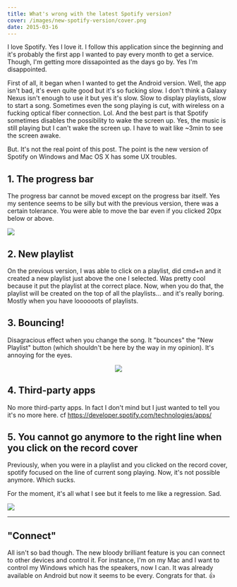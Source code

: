 ```yaml
---
title: What's wrong with the latest Spotify version?
cover: /images/new-spotify-version/cover.png
date: 2015-03-16
---
```



I love Spotify. Yes I love it. I follow this application since the beginning and it's probably the first app I wanted to pay every month to get a service. Though, I'm getting more dissapointed as the days go by. Yes I'm disappointed.

First of all, it began when I wanted to get the Android version. Well, the app isn't bad, it's even quite good but it's so fucking slow. I don't think a Galaxy Nexus isn't enough to use it but yes it's slow. Slow to display playlists, slow to start a song. Sometimes even the song playing is cut, with wireless on a fucking optical fiber connection. Lol. And the best part is that Spotify sometimes disables the possibility to wake the screen up. Yes, the music is still playing but I can't wake the screen up. I have to wait like ~3min to see the screen awake.

But. It's not the real point of this post. The point is the new version of Spotify on Windows and Mac OS X has some UX troubles.

## 1. The progress bar

The progress bar cannot be moved except on the progress bar itself. Yes my sentence seems to be silly but with the previous version, there was a certain tolerance. You were able to move the bar even if you clicked 20px below or above.

![]({imageUrl})

## 2. New playlist

On the previous version, I was able to click on a playlist, did cmd+n and it created a new playlist just above the one I selected. Was pretty cool because it put the playlist at the correct place.
Now, when you do that, the playlist will be created on the top of all the playlists... and it's really boring. Mostly when you have loooooots of playlists.

## 3. Bouncing!

Disagracious effect when you change the song. It "bounces" the "New Playlist" button (which shouldn't be here by the way in my opinion). It's annoying for the eyes.

<div style="text-align: center;">
  <img
    src="/images/new-spotify-version/disgracious.gif"
    style="width: auto; height: auto; display: inline;"
  />
</div>

## 4. Third-party apps

No more third-party apps. In fact I don't mind but I just wanted to tell you it's no more here. cf https://developer.spotify.com/technologies/apps/

## 5. You cannot go anymore to the right line when you click on the record cover

Previously, when you were in a playlist and you clicked on the record cover, spotify focused on the line of current song playing. Now, it's not possible anymore. Which sucks.

For the moment, it's all what I see but it feels to me like a regression. Sad.

![](/images/new-spotify-version/sad.gif)

---

## "Connect"

All isn't so bad though. The new bloody brilliant feature is you can connect to other devices and control it. For instance, I'm on my Mac and I want to control my Windows which has the speakers, now I can. It was already available on Android but now it seems to be every. Congrats for that. 👍
